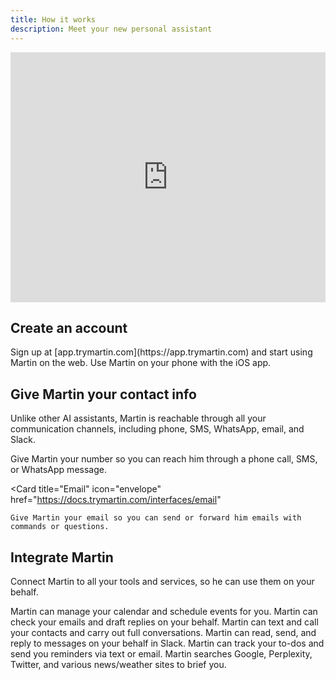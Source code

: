 ```yaml
---
title: How it works
description: Meet your new personal assistant
---
```


<iframe
  width="100%"
  height="400"
  src="https://www.youtube.com/embed/ymA_te-Q2R8?si=ZjmmOzRkhlN0ZHx7"
  title="YouTube video player"
  frameborder="0"
  allow="accelerometer; autoplay; clipboard-write; encrypted-media; gyroscope; picture-in-picture; web-share"
  referrerpolicy="strict-origin-when-cross-origin"
  allowfullscreen
></iframe>

## Create an account

<CardGroup cols={2}>
  <Card
    title="Sign in on web"
    icon="key"
    href="https://app.trymartin.com"
  >
    Sign up at [app.trymartin.com](https://app.trymartin.com) and start using Martin on the web.
  </Card>
  <Card
    title="Download the App"
    icon="app-store-ios"
    href="https://apps.apple.com/us/app/martin/id6453473083"
  >
    Use Martin on your phone with the iOS app.
  </Card>
</CardGroup>

## Give Martin your contact info

Unlike other AI assistants, Martin is reachable through all your communication channels, including phone, SMS, WhatsApp, email, and Slack.

<CardGroup cols={2}>
  <Card
    title="Phone"
    icon="phone"
    href="https://docs.trymartin.com/interfaces/phone"
  >
    Give Martin your number so you can reach him through a phone call, SMS, or WhatsApp message.
  </Card>

  <Card
    title="Email"
    icon="envelope"
    href="https://docs.trymartin.com/interfaces/email"
  >
    Give Martin your email so you can send or forward him emails with commands or questions.
  </Card>
</CardGroup>

## Integrate Martin

Connect Martin to all your tools and services, so he can use them on your behalf.

<CardGroup cols={2}>
  <Card
    title="Calendar"
    icon="calendar"
    href="https://docs.trymartin.com/capabilities/calendar"
  >
    Martin can manage your calendar and schedule events for you.
  </Card>
  <Card
    title="Inbox"
    icon="inbox"
    href="https://docs.trymartin.com/capabilities/inbox"
  >
    Martin can check your emails and draft replies on your behalf.
  </Card>
  <Card
    title="Texting & Calling"
    icon="address-book"
    href="https://docs.trymartin.com/capabilities/contacts"
  >
    Martin can text and call your contacts and carry out full conversations.
  </Card>
  <Card
    title="Slack"
    icon="slack"
    href="https://docs.trymartin.com/capabilities/slack"
  >
    Martin can read, send, and reply to messages on your behalf in Slack.
  </Card>
  <Card
    title="Reminders & To-dos"
    icon="bell"
    href="https://docs.trymartin.com/capabilities/reminders"
  >
    Martin can track your to-dos and send you reminders via text or email.
  </Card>
  <Card
    title="Information"
    icon="magnifying-glass"
    href="https://docs.trymartin.com/capabilities/search"
  >
    Martin searches Google, Perplexity, Twitter, and various news/weather sites to brief you.
  </Card>
</CardGroup>

